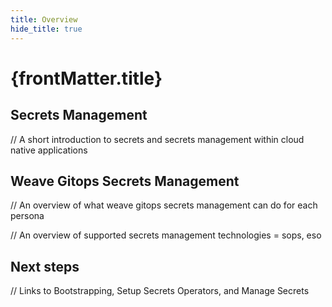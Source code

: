 ```yaml
---
title: Overview
hide_title: true
---
```



<h1>
  {frontMatter.title} <TierLabel tiers="Enterprise" />
</h1>

## Secrets Management

// A short introduction to secrets and secrets management within cloud native applications


## Weave Gitops Secrets Management

// An overview of what weave gitops secrets management can do for each persona

// An overview of supported secrets management technologies = sops, eso

## Next steps

// Links to Bootstrapping, Setup Secrets Operators, and Manage Secrets
